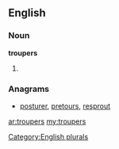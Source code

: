 ==English==

===Noun===
'''troupers'''

# {{plural of|[[trouper]]}}

===Anagrams===
* [[posturer#English|posturer]], [[pretours#English|pretours]], [[resprout#English|resprout]]

[[Category:English plurals]]

[[ar:troupers]]
[[my:troupers]]
